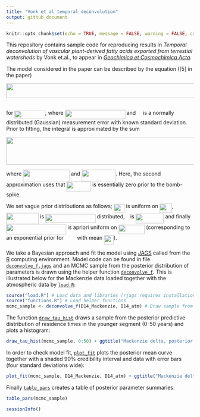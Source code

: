```yaml
---
title: "Vonk et al temporal deconvolution"
output: github_document
---
```


```r
knitr::opts_chunk$set(echo = TRUE, message = FALSE, warning = FALSE, cache = TRUE)
```

This repository contains sample code for reproducing results in *Temporal deconvolution of vascular plant-derived fatty acids exported from terrestial watersheds* by Vonk et.al., to appear in [*Geochimica et Cosmochimica Acta*](https://www.journals.elsevier.com/geochimica-et-cosmochimica-acta). 

The model considered in the paper can be described by the equation ([5] in the paper)

<p align="center">
<img src="tex/d16301d632c377abbabd558b00415cf4.svg?invert_in_darkmode&sanitize=true" align=middle width=609.7429701pt height=38.242408049999995pt/>
</p>
<br>
for <img src="tex/e777e1ef6ee7e48f0276ad38390a560a.svg?invert_in_darkmode&sanitize=true" align=middle width=82.19635874999999pt height=21.68300969999999pt/>, where <img src="tex/b0a852ae71cd56ce00cb7c1a592a1edc.svg?invert_in_darkmode&sanitize=true" align=middle width=161.97330434999998pt height=24.65753399999998pt/> and <img src="tex/1cd32b0756da515bc59142b9318ff797.svg?invert_in_darkmode&sanitize=true" align=middle width=11.323291649999991pt height=14.15524440000002pt/> is a normally distributed (Gaussian) measurement error with known standard deviation. Prior to fitting, the integral is approximated by the sum

<p align="center">
<img src="tex/022e39b38d956874f3112ada2eaa29d2.svg?invert_in_darkmode&sanitize=true" align=middle width=592.0066052999999pt height=73.6915278pt/>
</p>

where <img src="tex/fb15704e32b633db97db1b14d37cc11e.svg?invert_in_darkmode&sanitize=true" align=middle width=125.00495204999999pt height=30.632847300000012pt/> and <img src="tex/3f6b797c2dfc37f90de17acc95eb614b.svg?invert_in_darkmode&sanitize=true" align=middle width=91.34822069999998pt height=31.36100879999999pt/>. Here, the second approximation uses that <img src="tex/06ec6f89507400dfedf2a279f5d04475.svg?invert_in_darkmode&sanitize=true" align=middle width=65.20135049999999pt height=26.76175259999998pt/> is essentially zero prior to the bomb-spike.


We set vague prior distributions as follows; <img src="tex/3aabf826ac9ea07e956a7a48ca601b94.svg?invert_in_darkmode&sanitize=true" align=middle width=29.46735659999999pt height=22.831056599999986pt/> is uniform on <img src="tex/acf5ce819219b95070be2dbeb8a671e9.svg?invert_in_darkmode&sanitize=true" align=middle width=32.87674994999999pt height=24.65753399999998pt/>, <img src="tex/1edede1e27fbb6f1b2b3ec665f22f03b.svg?invert_in_darkmode&sanitize=true" align=middle width=86.71228499999998pt height=30.632847300000012pt/> is <img src="tex/33c91016030fd67399f9d5d1920723e9.svg?invert_in_darkmode&sanitize=true" align=middle width=134.42240625pt height=24.65753399999998pt/> distributed, <img src="tex/4bdc8d9bcfb35e1c9bfb51fc69687dfc.svg?invert_in_darkmode&sanitize=true" align=middle width=7.054796099999991pt height=22.831056599999986pt/> is <img src="tex/1117d0e319c13cf635b97a2ccf61f8b3.svg?invert_in_darkmode&sanitize=true" align=middle width=75.34258214999998pt height=26.76175259999998pt/> and finally <img src="tex/3697af5e84c4a5802cdf35c401c9590c.svg?invert_in_darkmode&sanitize=true" align=middle width=161.16873465pt height=27.91243950000002pt/> is apriori uniform on <img src="tex/0d7179a315f6448786cdd1dcd7e17b0d.svg?invert_in_darkmode&sanitize=true" align=middle width=70.31981219999999pt height=24.65753399999998pt/> (corresponding to an exponential prior for <img src="tex/933cc196ec5f448dc64a42cfdfc45064.svg?invert_in_darkmode&sanitize=true" align=middle width=28.605474149999992pt height=14.15524440000002pt/> with mean <img src="tex/1a871532f9a24c565a9cae2c3f30402f.svg?invert_in_darkmode&sanitize=true" align=middle width=26.02750259999999pt height=24.65753399999998pt/>).

We take a Bayesian approach and fit the model using [JAGS](http://mcmc-jags.sourceforge.net/) called from the [R](https://www.r-project.org/) computing environment. Model code can be found in file [`deconvolve_f.jags`](deconvolve_f.jags) and an MCMC sample from the posterior distribution of parameters is drawn using the helper function [`deconvolve_f`](functions.R). This is illustrated below for the Mackenzie data loaded together with the atmospheric data by [`load.R`](load.R):


```r
source("load.R") # Load data and libraries (rjags requires installation of JAGS)
source("functions.R") # Load helper functions
mcmc_sample <- deconvolve_f(D14_Mackenzie, D14_atm) # Draw sample from posterior
```


The function [`draw_tau_hist`](functions.R) draws a sample from the posterior predictive distribution of residence times in the younger segment (0-50 years) and plots a histogram:

```r
draw_tau_hist(mcmc_sample, 0:50) + ggtitle("Mackenzie delta, posterior predictive residence times (younger)")
```


In order to check model fit,  [`plot_fit`](functions.R) plots the posterior mean curve together with a shaded 90% credibility interval and data with error bars (four standard deviations wide):

```r
plot_fit(mcmc_sample, D14_Mackenzie, D14_atm) + ggtitle("Mackenzie delta, fitted curve (posterior mean) with data")
```

Finally [`table_pars`](functions.R) creates a table of posterior parameter summaries:

```r
table_pars(mcmc_sample)
```

```r
sessionInfo()
```



